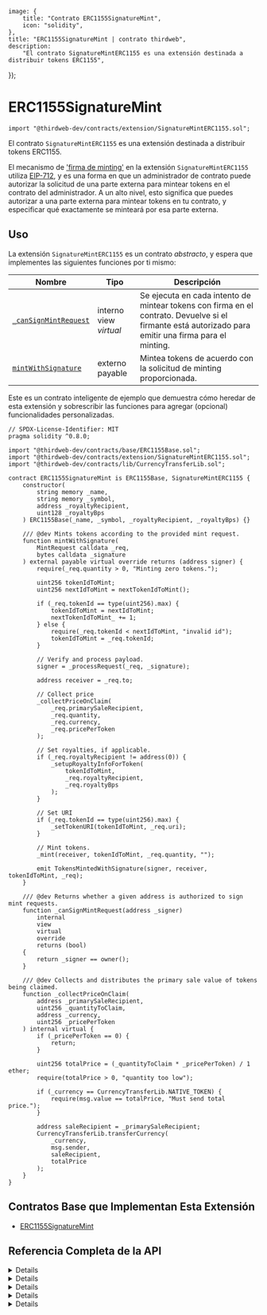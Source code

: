 
	image: {
		title: "Contrato ERC1155SignatureMint",
		icon: "solidity",
	},
	title: "ERC1155SignatureMint | contrato thirdweb",
	description:
		"El contrato SignatureMintERC1155 es una extensión destinada a distribuir tokens ERC1155",
});


# ERC1155SignatureMint

```solidity
import "@thirdweb-dev/contracts/extension/SignatureMintERC1155.sol";
```

El contrato `SignatureMintERC1155` es una extensión destinada a distribuir tokens ERC1155.

El mecanismo de ['firma de minting'](/glossary/signature-based-minting) en la extensión `SignatureMintERC1155` utiliza [EIP-712](https://eips.ethereum.org/EIPS/eip-712), y es una forma en que un administrador de contrato puede autorizar la solicitud de una parte externa para mintear tokens en el contrato del administrador. A un alto nivel, esto significa que puedes autorizar a una parte externa para mintear tokens en tu contrato, y especificar qué exactamente se minteará por esa parte externa.

<GithubButtonLink href="https://github.com/thirdweb-dev/contracts/blob/main/contracts/extension/SignatureMintERC1155.sol" />

## Uso

La extensión `SignatureMintERC1155` es un contrato _abstracto_, y espera que implementes las siguientes funciones por ti mismo:

| Nombre                                                                                     | Tipo                    | Descripción                                                                                                                                       |
| -------------------------------------------------------------------------------------------- | ----------------------- | ------------------------------------------------------------------------------------------------------------------------------------------------- |
| [`_canSignMintRequest`](/contracts/build/extensions/erc-1155/ERC1155SignatureMint)           | interno view _virtual_  | Se ejecuta en cada intento de mintear tokens con firma en el contrato. Devuelve si el firmante está autorizado para emitir una firma para el minting. |
| [`mintWithSignature`](/contracts/build/extensions/erc-1155/ERC1155SignatureMint)             | externo payable         | Mintea tokens de acuerdo con la solicitud de minting proporcionada.                                                                               |

Este es un contrato inteligente de ejemplo que demuestra cómo heredar de esta extensión y sobrescribir las funciones para agregar (opcional) funcionalidades personalizadas.

```solidity
// SPDX-License-Identifier: MIT
pragma solidity ^0.8.0;

import "@thirdweb-dev/contracts/base/ERC1155Base.sol";
import "@thirdweb-dev/contracts/extension/SignatureMintERC1155.sol";
import "@thirdweb-dev/contracts/lib/CurrencyTransferLib.sol";

contract ERC1155SignatureMint is ERC1155Base, SignatureMintERC1155 {
    constructor(
        string memory _name,
        string memory _symbol,
        address _royaltyRecipient,
        uint128 _royaltyBps
    ) ERC1155Base(_name, _symbol, _royaltyRecipient, _royaltyBps) {}

    /// @dev Mints tokens according to the provided mint request.
    function mintWithSignature(
        MintRequest calldata _req,
        bytes calldata _signature
    ) external payable virtual override returns (address signer) {
        require(_req.quantity > 0, "Minting zero tokens.");

        uint256 tokenIdToMint;
        uint256 nextIdToMint = nextTokenIdToMint();

        if (_req.tokenId == type(uint256).max) {
            tokenIdToMint = nextIdToMint;
            nextTokenIdToMint_ += 1;
        } else {
            require(_req.tokenId < nextIdToMint, "invalid id");
            tokenIdToMint = _req.tokenId;
        }

        // Verify and process payload.
        signer = _processRequest(_req, _signature);

        address receiver = _req.to;

        // Collect price
        _collectPriceOnClaim(
            _req.primarySaleRecipient,
            _req.quantity,
            _req.currency,
            _req.pricePerToken
        );

        // Set royalties, if applicable.
        if (_req.royaltyRecipient != address(0)) {
            _setupRoyaltyInfoForToken(
                tokenIdToMint,
                _req.royaltyRecipient,
                _req.royaltyBps
            );
        }

        // Set URI
        if (_req.tokenId == type(uint256).max) {
            _setTokenURI(tokenIdToMint, _req.uri);
        }

        // Mint tokens.
        _mint(receiver, tokenIdToMint, _req.quantity, "");

        emit TokensMintedWithSignature(signer, receiver, tokenIdToMint, _req);
    }

    /// @dev Returns whether a given address is authorized to sign mint requests.
    function _canSignMintRequest(address _signer)
        internal
        view
        virtual
        override
        returns (bool)
    {
        return _signer == owner();
    }

    /// @dev Collects and distributes the primary sale value of tokens being claimed.
    function _collectPriceOnClaim(
        address _primarySaleRecipient,
        uint256 _quantityToClaim,
        address _currency,
        uint256 _pricePerToken
    ) internal virtual {
        if (_pricePerToken == 0) {
            return;
        }

        uint256 totalPrice = (_quantityToClaim * _pricePerToken) / 1 ether;
        require(totalPrice > 0, "quantity too low");

        if (_currency == CurrencyTransferLib.NATIVE_TOKEN) {
            require(msg.value == totalPrice, "Must send total price.");
        }

        address saleRecipient = _primarySaleRecipient;
        CurrencyTransferLib.transferCurrency(
            _currency,
            msg.sender,
            saleRecipient,
            totalPrice
        );
    }
}
```

## Contratos Base que Implementan Esta Extensión

- [ERC1155SignatureMint](/contracts/build/base-contracts/erc-1155/signature-mint)

## Referencia Completa de la API


<Details summary="verify">

```solidity
struct MintRequest {
    address to;
    address royaltyRecipient;
    uint256 royaltyBps;
    address primarySaleRecipient;
    uint256 tokenId;
    string uri;
    uint256 quantity;
    uint256 pricePerToken;
    address currency;
    uint128 validityStartTimestamp;
    uint128 validityEndTimestamp;
    bytes32 uid;
}

function verify(MintRequest calldata req, bytes calldata signature)
    public
    view
    returns (bool success, address signer)
```

- Verifica que una solicitud de minting sea válida y firmada por una cartera autorizada.
- Parámetro `req`: La solicitud de minting.
  - `to`: El destinatario de los tokens a mintear.
  - `royaltyRecipient`: El destinatario de las regalías de ventas secundarias del token minteado.
  - `royaltyBps`: El porcentaje de las ventas secundarias del token minteado que se tomará como regalías.
  - `primarySaleRecipient`: El destinatario de los ingresos de ventas primarias del token minteado.
  - `tokenId`: El tokenId del NFT a mintear.
  - `uri`: La URI de metadatos del token a mintear.
  - `quantity`: La cantidad de tokens a mintear.
  - `pricePerToken`: El precio a pagar por cada cantidad de tokens minteados.
  - `currency`: La moneda en la que se pagará el precio por token minteado.
  - `validityStartTimestamp`: El timestamp UNIX después del cual la carga útil es válida.
  - `validityEndTimestamp`: El timestamp UNIX en el cual la carga útil expira.
  - `uid`: Un identificador único para la carga útil.
- Parámetro `signature`: La firma producida por una cartera autorizada firmando la solicitud de minting.

</Details>

<Details summary="mintWithSignature">

```solidity
struct MintRequest {
    address to;
    address royaltyRecipient;
    uint256 royaltyBps;
    address primarySaleRecipient;
    uint256 tokenId;
    string uri;
    uint256 quantity;
    uint256 pricePerToken;
    address currency;
    uint128 validityStartTimestamp;
    uint128 validityEndTimestamp;
    bytes32 uid;
}

function mintWithSignature(MintRequest calldata req, bytes calldata signature)
    external
    payable
    returns (address signer)
```

- Mintea tokens de acuerdo con la solicitud de minting proporcionada.
- Parámetro `req`: La solicitud de minting.
  - `to`: El destinatario de los tokens a mintear.
  - `royaltyRecipient`: El destinatario de las regalías de ventas secundarias del token minteado.
  - `royaltyBps`: El porcentaje de las ventas secundarias del token minteado que se tomará como regalías.
  - `primarySaleRecipient`: El destinatario de los ingresos de ventas primarias del token minteado.
  - `tokenId`: El tokenId del NFT a mintear.
  - `uri`: La URI de metadatos del token a mintear.
  - `quantity`: La cantidad de tokens a mintear.
  - `pricePerToken`: El precio a pagar por cada cantidad de tokens minteados.
  - `currency`: La moneda en la que se pagará el precio por token minteado.
  - `validityStartTimestamp`: El timestamp UNIX después del cual la carga útil es válida.
  - `validityEndTimestamp`: El timestamp UNIX en el cual la carga útil expira.
  - `uid`: Un identificador único para la carga útil.
- Parámetro `signature`: La firma producida por una cartera autorizada firmando la solicitud de minting.

</Details>

<Details summary="_processRequest">

```solidity
struct MintRequest {
    address to;
    address royaltyRecipient;
    uint256 royaltyBps;
    address primarySaleRecipient;
    uint256 tokenId;
    string uri;
    uint256 quantity;
    uint256 pricePerToken;
    address currency;
    uint128 validityStartTimestamp;
    uint128 validityEndTimestamp;
    bytes32 uid;
}

function _processRequest(MintRequest calldata req, bytes calldata signature)
    internal
    returns (address signer)
```

- Verifica una solicitud de minting y marca la solicitud y la firma como utilizadas.
- Parámetro `req`: La solicitud de minting.
  - `to`: El destinatario de los tokens a mintear.
  - `royaltyRecipient`: El destinatario de las regalías de ventas secundarias del token minteado.
  - `royaltyBps`: El porcentaje de las ventas secundarias del token minteado que se tomará como regalías.
  - `primarySaleRecipient`: El destinatario de los ingresos de la venta primaria del token minteado.
  - `tokenId`: El tokenId del NFT a mintear.
  - `uri`: La URI de metadatos del token a mintear.
  - `quantity`: La cantidad de tokens a mintear.
  - `pricePerToken`: El precio a pagar por cada cantidad de tokens minteados.
  - `currency`: La moneda en la que se pagará el precio por token minteado.
  - `validityStartTimestamp`: El timestamp UNIX después del cual la carga útil es válida.
  - `validityEndTimestamp`: El timestamp UNIX en el cual la carga útil expira.
  - `uid`: Un identificador único para la carga útil.
- Parámetro `signature`: La firma producida por una cartera autorizada firmando la solicitud de minting.

</Details>

<Details summary="_recoverAddress">

```solidity
struct MintRequest {
    address to;
    address royaltyRecipient;
    uint256 royaltyBps;
    address primarySaleRecipient;
    uint256 tokenId;
    string uri;
    uint256 quantity;
    uint256 pricePerToken;
    address currency;
    uint128 validityStartTimestamp;
    uint128 validityEndTimestamp;
    bytes32 uid;
}

function _recoverAddress(MintRequest calldata req, bytes calldata signature)
    internal
    view
    returns (address signer)
```

- Devuelve la dirección del firmante de la solicitud de minting.
- Parámetro `req`: La solicitud de minting.
  - `to`: El destinatario de los tokens a mintear.
  - `royaltyRecipient`: El destinatario de las regalías de ventas secundarias del token minteado.
  - `royaltyBps`: El porcentaje de las ventas secundarias del token minteado que se tomará como regalías.
  - `primarySaleRecipient`: El destinatario de los ingresos de la venta primaria del token minteado.
  - `tokenId`: El tokenId del NFT a mintear.
  - `uri`: La URI de metadatos del token a mintear.
  - `quantity`: La cantidad de tokens a mintear.
  - `pricePerToken`: El precio a pagar por cada cantidad de tokens minteados.
  - `currency`: La moneda en la que se pagará el precio por token minteado.
  - `validityStartTimestamp`: El timestamp UNIX después del cual la carga útil es válida.
  - `validityEndTimestamp`: El timestamp UNIX en el cual la carga útil expira.
  - `uid`: Un identificador único para la carga útil.
- Parámetro `signature`: La firma producida por una cartera autorizada firmando la solicitud de minting.

</Details>

<Details summary="_canSignMintRequest">

```solidity
function _canSignMintRequest(address signer) internal view virtual returns (bool);
```

- Devuelve si una dirección dada está autorizada para firmar solicitudes de minting.
- Parámetro `signer`: la dirección que el contrato verifica si es elegible para firmar solicitudes de minting o no.

</Details>
